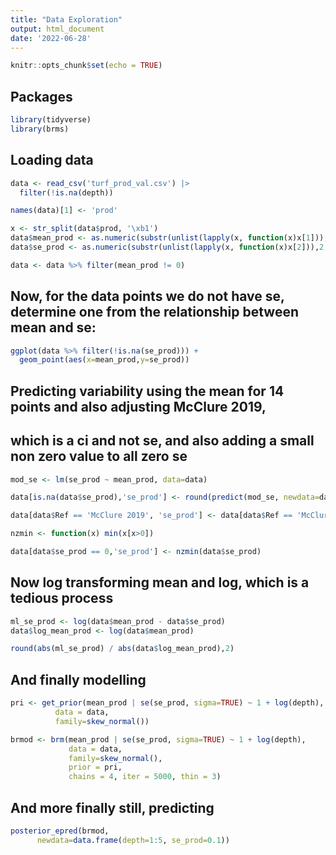 ```yaml
---
title: "Data Exploration"
output: html_document
date: '2022-06-28'
---
```


```r
knitr::opts_chunk$set(echo = TRUE)
```

## Packages

```r
library(tidyverse)
library(brms)

```

## Loading data

```r
data <- read_csv('turf_prod_val.csv') |> 
  filter(!is.na(depth))

names(data)[1] <- 'prod'

x <- str_split(data$prod, '\xb1')
data$mean_prod <- as.numeric(substr(unlist(lapply(x, function(x)x[1])),1,4))
data$se_prod <- as.numeric(substr(unlist(lapply(x, function(x)x[2])),2,5))

data <- data %>% filter(mean_prod != 0)

```

## Now, for the data points we do not have se, determine one from the relationship between mean and se:

```r

ggplot(data %>% filter(!is.na(se_prod))) +
  geom_point(aes(x=mean_prod,y=se_prod))

```
## Predicting variability using the mean for 14 points and also adjusting McClure 2019,
## which is a ci and not se, and also adding a small non zero value to all zero se

```r
mod_se <- lm(se_prod ~ mean_prod, data=data)

data[is.na(data$se_prod),'se_prod'] <- round(predict(mod_se, newdata=data[is.na(data$se_prod),]),2)

data[data$Ref == 'McClure 2019', 'se_prod'] <- data[data$Ref == 'McClure 2019', 'se_prod'] / 1.96

nzmin <- function(x) min(x[x>0])

data[data$se_prod == 0,'se_prod'] <- nzmin(data$se_prod)

```

## Now log transforming mean and log, which is a tedious process

```r

ml_se_prod <- log(data$mean_prod - data$se_prod)
data$log_mean_prod <- log(data$mean_prod)

round(abs(ml_se_prod) / abs(data$log_mean_prod),2)


```


## And finally modelling

```r


pri <- get_prior(mean_prod | se(se_prod, sigma=TRUE) ~ 1 + log(depth),
          data = data,
          family=skew_normal())

brmod <- brm(mean_prod | se(se_prod, sigma=TRUE) ~ 1 + log(depth), 
             data = data,
             family=skew_normal(),
             prior = pri,
             chains = 4, iter = 5000, thin = 3)

```

## And more finally still, predicting

```r

posterior_epred(brmod, 
      newdata=data.frame(depth=1:5, se_prod=0.1))

```